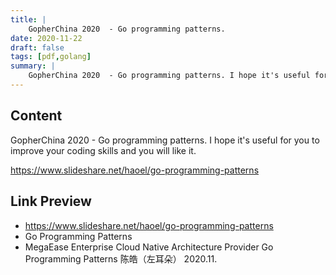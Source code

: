 ```yaml
---
title: |
    GopherChina 2020  - Go programming patterns.
date: 2020-11-22
draft: false
tags: [pdf,golang]
summary: |
    GopherChina 2020  - Go programming patterns. I hope it's useful for you to improve your coding skills and you will like it.
---
```


## Content

GopherChina 2020  - Go programming patterns. I hope it's useful for you to improve your coding skills and you will like it.

https://www.slideshare.net/haoel/go-programming-patterns

## Link Preview

- https://www.slideshare.net/haoel/go-programming-patterns
- Go Programming Patterns
- MegaEase Enterprise Cloud Native Architecture Provider Go Programming Patterns 陈皓（左⽿朵） 2020.11.
